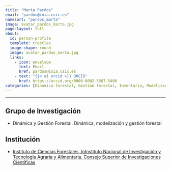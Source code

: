 ```yaml
---
title: "Marta Pardos"
email: "pardos@inia.csic.es"  
namesort: "pardos_marta"
image: avatar_pardos_marta.jpg
page-layout: full
about: 
  id: person-profile
  template: trestles
  image-shape: round
  image: avatar_pardos_marta.jpg
  links:
    - icon: envelope
      text: Email
      href: pardos@inia.csic.es
    - text: "{{< ai orcid >}} ORCID"
      href: https://orcid.org/0000-0002-5567-5406
categories: [Dinámica forestal, Gestión forestal, Inventario, Modelización, Monitorización]
---
```

 
<hr>

:::{#person-profile}

## Grupo de Investigación
- Dinámica y Gestión Forestal. Dinám​ica, modelización y gestión forestal

## Institución
- [Instituto de Ciencias Forestales, InInstituto Nacional de Investigación y Tecnología Agraria y Alimentaria. Consejo Superior de Investigaciones Científicas](https://www.inia.es/)

:::

